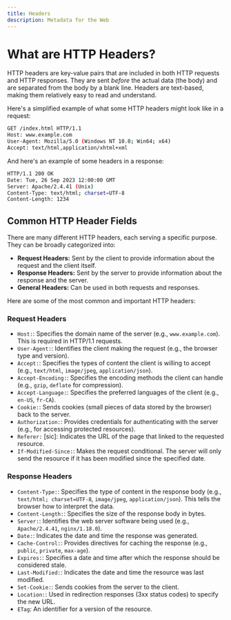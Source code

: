 ```yaml
---
title: Headers
description: Metadata for the Web
---
```


# What are HTTP Headers?

HTTP headers are key-value pairs that are included in both HTTP requests and HTTP responses. They are sent _before_ the actual data (the body) and are separated from the body by a blank line. Headers are text-based, making them relatively easy to read and understand.

Here's a simplified example of what some HTTP headers might look like in a request:

```bash
GET /index.html HTTP/1.1
Host: www.example.com
User-Agent: Mozilla/5.0 (Windows NT 10.0; Win64; x64)
Accept: text/html,application/xhtml+xml
```

And here's an example of some headers in a response:

```bash
HTTP/1.1 200 OK
Date: Tue, 26 Sep 2023 12:00:00 GMT
Server: Apache/2.4.41 (Unix)
Content-Type: text/html; charset=UTF-8
Content-Length: 1234
```

## Common HTTP Header Fields

There are many different HTTP headers, each serving a specific purpose. They can be broadly categorized into:

- **Request Headers:** Sent by the client to provide information about the request and the client itself.
- **Response Headers:** Sent by the server to provide information about the response and the server.
- **General Headers:** Can be used in both requests and responses.

Here are some of the most common and important HTTP headers:

### Request Headers

- `Host:`: Specifies the domain name of the server (e.g., `www.example.com`). This is required in HTTP/1.1 requests.
- `User-Agent:`: Identifies the client making the request (e.g., the browser type and version).
- `Accept:`: Specifies the types of content the client is willing to accept (e.g., `text/html`, `image/jpeg`, `application/json`).
- `Accept-Encoding:`: Specifies the encoding methods the client can handle (e.g., `gzip`, `deflate` for compression).
- `Accept-Language:`: Specifies the preferred languages of the client (e.g., `en-US`, `fr-CA`).
- `Cookie:`: Sends cookies (small pieces of data stored by the browser) back to the server.
- `Authorization:`: Provides credentials for authenticating with the server (e.g., for accessing protected resources).
- `Referer:` [sic]: Indicates the URL of the page that linked to the requested resource.
- `If-Modified-Since:`: Makes the request conditional. The server will only send the resource if it has been modified since the specified date.

### Response Headers

- `Content-Type:`: Specifies the type of content in the response body (e.g., `text/html; charset=UTF-8`, `image/jpeg`, `application/json`). This tells the browser how to interpret the data.
- `Content-Length:`: Specifies the size of the response body in bytes.
- `Server:`: Identifies the web server software being used (e.g., `Apache/2.4.41`, `nginx/1.18.0`).
- `Date:`: Indicates the date and time the response was generated.
- `Cache-Control:`: Provides directives for caching the response (e.g., `public`, `private`, `max-age`).
- `Expires:`: Specifies a date and time after which the response should be considered stale.
- `Last-Modified:`: Indicates the date and time the resource was last modified.
- `Set-Cookie:`: Sends cookies from the server to the client.
- `Location:`: Used in redirection responses (3xx status codes) to specify the new URL.
- `ETag`: An identifier for a version of the resource.